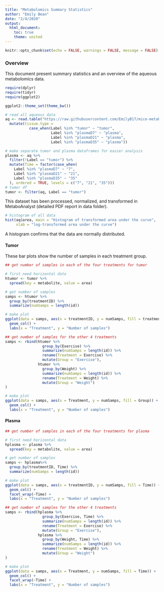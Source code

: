 ---
title: "Metabolomics Summary Statistics"
author: "Emily Bean"
date: "2/4/2020"
output:
  html_document:
    toc: true
    theme: united
---

```{r setup, include=FALSE}
knitr::opts_chunk$set(echo = FALSE, warnings = FALSE, message = FALSE)
```

### Overview

This document present summary statistics and an overview of the aqueous metabolomics data.

```{r}
require(dplyr)
require(tidyr)
require(ggplot2)

ggplot2::theme_set(theme_bw())

# read all aqueous data
aq <- read.table("https://raw.githubusercontent.com/EmilyB17/mice-metab/master/data/allAqueousCleaned.txt", header = TRUE, stringsAsFactors = TRUE) %>% 
  mutate(tissue.type =
           case_when(Label %in% "tumor" ~ "tumor",
                     Label %in% "plasmaD7" ~ "plasma",
                     Label %in% "plasmaD21" ~ "plasma",
                     Label %in% "plasmaD35" ~ "plasma"))

# make separate tumor and plasma dataframes for easier analysis 
plasma <- aq %>% 
  filter(!Label == "tumor") %>% 
  mutate(Time = factor(case_when(
    Label %in% "plasmaD7" ~ "7",
    Label %in% "plasmaD21" ~ "21",
    Label %in% "plasmaD35" ~ "35"
  ), ordered = TRUE, levels = c("7", "21", "35")))
# tumor df
tumor <- filter(aq, Label == "tumor")
```

This dataset has been processed, normalized, and transformed in MetaboAnalyst (detailed PDF report in data folder).

```{r}

# histogram of all data
hist(aq$area, main = "Histogram of transformed area under the curve",
     xlab = "log-transformed area under the curve")

```


A histogram confirms that the data are normally distributed.

#### Tumor

These bar plots show the number of samples in each treatment group.

```{r}
## get number of samples in each of the four treatments for tumor

# first need horizontal data
htumor <- tumor %>% 
  spread(key = metabolite, value = area)

# get number of samples
samps <- htumor %>% 
  group_by(treatmentID) %>% 
  summarize(numSamps = length(id))

# make plot
ggplot(data = samps, aes(x = treatmentID, y = numSamps, fill = treatmentID)) +
  geom_col() +
  labs(x = "Treatment", y = "Number of samples")

```

```{r}
## get number of samples for the other 4 treatments
samps <- rbind(htumor %>% 
                 group_by(Exercise) %>% 
                 summarize(numSamps = length(id)) %>% 
                 rename(Treatment = Exercise) %>% 
                 mutate(Group = "Exercise"),
               htumor %>% 
                 group_by(Weight) %>% 
                 summarize(numSamps = length(id)) %>% 
                 rename(Treatment = Weight) %>% 
                 mutate(Group = "Weight")
)

# make plot
ggplot(data = samps, aes(x = Treatment, y = numSamps, fill = Group)) +
  geom_col() +
  labs(x = "Treatment", y = "Number of samples")
```

#### Plasma

```{r}

## get number of samples in each of the four treatments for plasma

# first need horizontal data
hplasma <- plasma %>% 
  spread(key = metabolite, value = area)

# get number of samples
samps <- hplasma%>% 
  group_by(treatmentID, Time) %>% 
  summarize(numSamps = length(id))

# make plot
ggplot(data = samps, aes(x = treatmentID, y = numSamps, fill = Time)) +
  geom_col() +
  facet_wrap(~Time) +
  labs(x = "Treatment", y = "Number of samples")
```

```{r}
## get number of samples for the other 4 treatments
samps <- rbind(hplasma %>% 
                 group_by(Exercise, Time) %>% 
                 summarize(numSamps = length(id)) %>% 
                 rename(Treatment = Exercise) %>% 
                 mutate(Group = "Exercise"),
               hplasma %>% 
                 group_by(Weight, Time) %>% 
                 summarize(numSamps = length(id)) %>% 
                 rename(Treatment = Weight) %>% 
                 mutate(Group = "Weight")
)

# make plot
ggplot(data = samps, aes(x = Treatment, y = numSamps, fill = Time)) +
  geom_col() +
  facet_wrap(~Time) +
  labs(x = "Treatment", y = "Number of samples")
```


